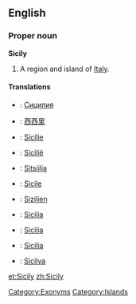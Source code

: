 ==English==

{{wikipedia}}
===Proper noun===
'''Sicily'''
# A region and island of [[Italy]].

====Translations====

{{top}}
*{{bg}}: [[Сицилия]]
*{{zh}}: [[西西里]]
*{{cs}}: [[Sicílie]] {{f}}
*{{nl}}: [[Sicilië]] {{n}}
*{{et}}: [[Sitsiilia]]
*{{fr}}: [[Sicile]] {{f}}
{{mid}}
*{{de}}: [[Sizilien]]
*{{it}}: [[Sicilia#Italian|Sicilia]] {{f}}
*{{la}}: [[Sicilia#Latin|Sicilia]] {{f}}
*{{scn}}: [[Sicilia]] {{f}}
*{{tr}}: [[Sicilya]]
{{bottom}}

[[Category:Exonyms]]
[[Category:Islands]]

[[et:Sicily]]
[[zh:Sicily]]